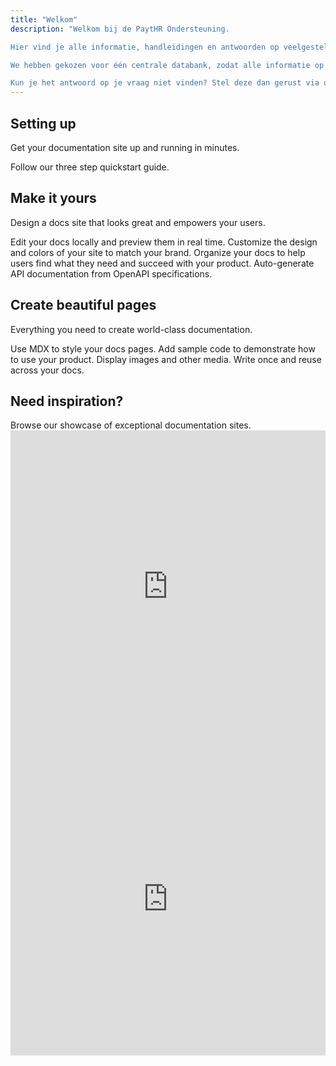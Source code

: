 ```yaml
---
title: "Welkom"
description: "Welkom bij de PaytHR Ondersteuning.

Hier vind je alle informatie, handleidingen en antwoorden op veelgestelde vragen over het gebruik van PaytHR. Of je nu in de backoffice werkt, een uitzendbureau of inlener vertegenwoordigt, of actief bent als flexwerker of freelancer – deze kennisbank helpt je snel op weg.

We hebben gekozen voor één centrale databank, zodat alle informatie op één plek beschikbaar is. Houd er wel rekening mee dat niet elke uitleg of functie relevant is voor jouw rol. De waarde van de informatie hangt af van jouw type gebruikersaccount en de onderdelen van PaytHR die je gebruikt.

Kun je het antwoord op je vraag niet vinden? Stel deze dan gerust via onze contactopties, zodat we je verder kunnen helpen en de kennisbank steeds completer maken. Zo zorgen we er samen voor dat je PaytHR optimaal kunt gebruiken."
---
```


## Setting up

Get your documentation site up and running in minutes.

<Card title="Start here" icon="rocket" horizontal href="/quickstart">
  Follow our three step quickstart guide.
</Card>

## Make it yours

Design a docs site that looks great and empowers your users.

<Columns cols={2}>
  <Card title="Edit locally" icon="pen-to-square" href="/development">
    Edit your docs locally and preview them in real time.
  </Card>
  <Card title="Customize your site" icon="palette" href="/essentials/settings">
    Customize the design and colors of your site to match your brand.
  </Card>
  <Card title="Set up navigation" icon="map" href="/essentials/navigation">
    Organize your docs to help users find what they need and succeed with your product.
  </Card>
  <Card title="API documentation" icon="terminal" href="/api-reference/introduction">
    Auto-generate API documentation from OpenAPI specifications.
  </Card>
</Columns>

## Create beautiful pages

Everything you need to create world-class documentation.

<Columns cols={2}>
  <Card title="Write with MDX" icon="pen-fancy" href="/essentials/markdown">
    Use MDX to style your docs pages.
  </Card>
  <Card title="Code samples" icon="code" href="/essentials/code">
    Add sample code to demonstrate how to use your product.
  </Card>
  <Card title="Images" icon="image" href="/essentials/images">
    Display images and other media.
  </Card>
  <Card title="Reusable snippets" icon="recycle" href="/essentials/reusable-snippets">
    Write once and reuse across your docs.
  </Card>
</Columns>

## Need inspiration?

<Card title="See complete examples" icon="stars" href="https://mintlify.com/customers">
  Browse our showcase of exceptional documentation sites.
</Card>




<iframe
  src="http://104.234.133.14/status/paythr"
  width="100%"
  height="500"
  frameBorder="0"
></iframe>

<iframe
  src="https://104.234.133.14/status/paythr"
  width="100%"
  height="500"
  frameBorder="0"
></iframe>